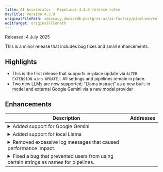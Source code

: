 ```yaml
---
title: AI Accelerator - Pipelines 4.3.0 release notes
navTitle: Version 4.3.0
originalFilePath: advocacy_docs/edb-postgres-ai/ai-factory/pipeline/rel_notes/src/rel_notes_4.3.0.yml
editTarget: originalFilePath
---
```


Released: 4 July 2025

This is a minor release that includes bug fixes and small enhancements.

## Highlights

- This is the first release that supports in-place update via `ALTER EXTENSION aidb UPDATE;`. All settings and pipelines remain in place.
- Two new LLMs are now supported; "Llama instruct" as a new built-in model and external Google Gemini via a new model provider

## Enhancements

<table class="table w-100"><thead><tr><th>Description</th><th width="10%">Addresses</th></tr></thead><tbody>
<tr><td><details><summary>Added support for Google Gemini</summary><hr/><p>Now <code>aidb</code> can access Gemini text models.</p></details></td><td></td></tr>
<tr><td><details><summary>Added support for local Llama</summary><hr/><p>Now <code>aidb</code> can execute local Llama instruct models.</p></details></td><td></td></tr>
<tr><td><details><summary>Removed excessive log messages that caused performance impact.</summary><hr/><p>The live processing modes on the knowledge base pipeline used to log each processed record. This is now no longer the case. Printing and streaming these logs often took more time that processing itself.</p></details></td><td></td></tr>
<tr><td><details><summary>Fixed a bug that prevented users from using certain strings as names for pipelines.</summary><hr/><p>Strings with capital letters in them were not supported as names for pipelines. This is now fixed.</p></details></td><td></td></tr>
</tbody></table>



